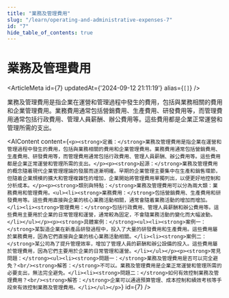 ```yaml
---
title: "業務及管理費用"
slug: "/learn/operating-and-administrative-expenses-7"
id: "7"
hide_table_of_contents: true
---
```



# 業務及管理費用

<ArticleMeta id={7} updatedAt={'2024-09-12 21:11:19'} alias={`[]`} />
<div className='border-solid border-b border-t-0 my-4 border-[var(--ifm-color-gray-300)]' />

業務及管理費用是指企業在運營和管理過程中發生的費用，包括與業務相關的費用和企業管理費用。業務費用通常包括營銷費用、生產費用、研發費用等，而管理費用通常包括行政費用、管理人員薪酬、辦公費用等。這些費用都是企業正常運營和管理所需的支出。

<AIContent content={`<p><strong>定義：</strong>業務及管理費用是指企業在運營和管理過程中發生的費用，包括與業務相關的費用和企業管理費用。業務費用通常包括營銷費用、生產費用、研發費用等，而管理費用通常包括行政費用、管理人員薪酬、辦公費用等。這些費用都是企業正常運營和管理所需的支出。</p><p><strong>起源：</strong>業務及管理費用的概念隨着現代企業管理理論的發展而逐漸明確。早期的企業管理主要集中在生產和銷售環節，但隨着企業規模的擴大和管理複雜性的增加，企業開始將管理費用單獨列出，以便更好地控制和分析成本。</p><p><strong>類別與特點：</strong>業務及管理費用可以分為兩大類：業務費用和管理費用。<ul><li><strong>業務費用：</strong>包括營銷費用、生產費用和研發費用等。這些費用直接與企業的核心業務活動相關，通常會隨着業務活動的增加而增加。</li><li><strong>管理費用：</strong>包括行政費用、管理人員薪酬和辦公費用等。這些費用主要用於企業的日常管理和運營，通常較為固定，不會隨業務活動的變化而大幅波動。</li></ul></p><p><strong>具體案例：</strong><ul><li><strong>案例一：</strong>某製造企業在新產品研發過程中，投入了大量的研發費用和生產費用。這些費用屬於業務費用，因為它們直接與企業的核心業務活動相關。</li><li><strong>案例二：</strong>某公司為了提升管理效率，增加了管理人員的薪酬和辦公設備的投入。這些費用屬於管理費用，因為它們主要用於企業的日常管理和運營。</li></ul></p><p><strong>常見問題：</strong><ul><li><strong>問題一：</strong>業務及管理費用是否可以完全避免？<br/><strong>解答：</strong>不可以。業務及管理費用是企業正常運營和管理所需的必要支出，無法完全避免。</li><li><strong>問題二：</strong>如何有效控制業務及管理費用？<br/><strong>解答：</strong>企業可以通過預算管理、成本控制和績效考核等手段來有效控制業務及管理費用。</li></ul></p>`} id={7} />
